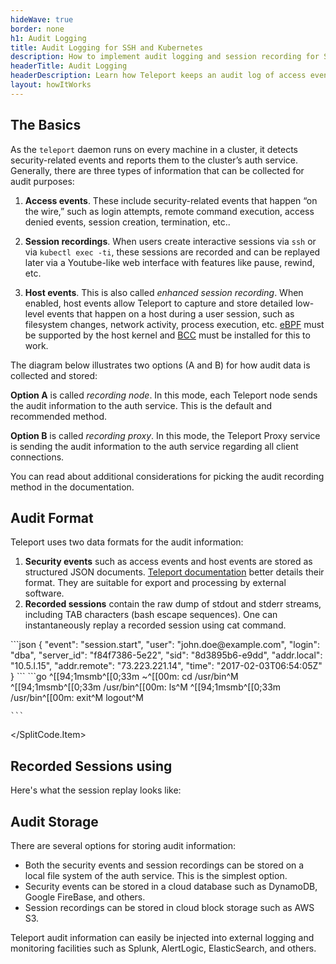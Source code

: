 ```yaml
---
hideWave: true
border: none
h1: Audit Logging
title: Audit Logging for SSH and Kubernetes
description: How to implement audit logging and session recording for SSH and Kubernetes access to improve visibility into your cloud infrastructure
headerTitle: Audit Logging
headerDescription: Learn how Teleport keeps an audit log of access events for all SSH servers, Kubernetes clusters, and web applications.
layout: howItWorks
---
```



## The Basics

As the `teleport` daemon runs on every machine in a cluster, it detects security-related events and reports them to the cluster’s auth service. Generally, there are three types of information that can be collected for audit purposes:

1. **Access events**.  These include security-related events that happen “on the wire,” such as login attempts, remote command execution, access denied events, session creation, termination, etc..

2. **Session recordings**. When users create interactive sessions via `ssh` or via `kubectl exec -ti`, these sessions are recorded and can be replayed later via a Youtube-like web interface with features like pause, rewind, etc.

3. **Host events**. This is also called _enhanced session recording_. When enabled, host events allow Teleport to capture and store detailed low-level events that happen on a host during a user session, such as filesystem changes, network activity, process execution, etc. [eBPF]("https://lwn.net/Articles/740157/) must be supported by the host kernel and <a href="https://github.com/iovisor/bcc">BCC</a> must be installed for this to work.

The diagram below illustrates two options (A and B) for how audit data is collected and stored:

<NextImage src="../assets/teleport-audit-log.png" alt="Audit Log" height={360} width={600} />


**Option A** is called _recording node_. In this mode, each Teleport node sends the audit information to the auth service. This is the default and recommended method.


**Option B** is called _recording proxy_. In this mode, the Teleport Proxy service is sending the audit information to the auth service regarding all client connections.


You can read about additional considerations for picking the audit recording method in the documentation.


## Audit Format

Teleport uses two data formats for the audit information:

1. **Security events** such as access events and host events are stored as structured JSON documents. <a href="/teleport/docs/admin-guide/#audit-log">Teleport documentation</a> better details their format. They are suitable for export and processing by external software.
2. **Recorded sessions** contain the raw dump of stdout and stderr streams, including TAB characters (bash escape sequences). One can instantaneously replay a recorded session using cat command.

<SplitCode>
  <SplitCode.Item title="Event Data Example">
    ```json
    {
    "event": "session.start",
    "user": "john.doe@example.com",
    "login": "dba",
    "server_id": "f84f7386-5e22",
    "sid": "8d3895b6-e9dd",
    "addr.local": "10.5.l.15",
    "addr.remote": "73.223.221.14",
    "time": "2017-02-03T06:54:05Z"
    }
    ```
  </SplitCode.Item>
  <SplitCode.Item title="Recorded Session Data Example">
    ```go
    ^[[94;1msmb^[[0;33m ~^[[00m: cd /usr/bin^M
    ^[[94;1msmb^[[0;33m /usr/bin^[[00m: ls^M
    ^[[94;1msmb^[[0;33m /usr/bin^[[00m: exit^M
    logout^M






    ```
  </SplitCode.Item>
</SplitCode>

## Recorded Sessions using

Here's what the session replay looks like: 

<NextImage src="../assets/recorded-session.gif" alt="How Teleport Works" height={360} width={600}/>

## Audit Storage

There are several options for storing audit information:

- Both the security events and session recordings can be stored on a local file system of the auth service. This is the simplest option.
- Security events can be stored in a cloud database such as DynamoDB, Google FireBase, and others.
- Session recordings can be stored in cloud block storage such as AWS S3.

Teleport audit information can easily be injected into external logging and monitoring facilities such as Splunk, AlertLogic, ElasticSearch, and others.
